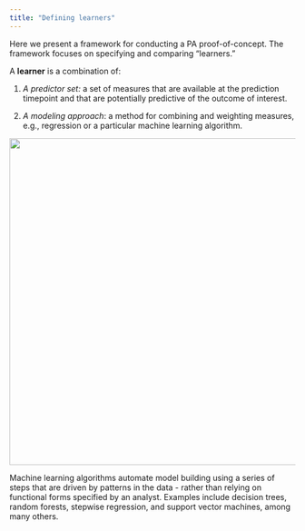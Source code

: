 ```yaml
---
title: "Defining learners"
---
```


Here we present a framework for conducting a PA proof-of-concept. The framework focuses on specifying and comparing "learners."

A **learner** is a combination of:

1.  *A predictor set:* a set of measures that are available at the prediction timepoint and that are potentially predictive of the outcome of interest.

2.  *A modeling approach*: a method for combining and weighting measures, e.g., regression or a particular machine learning algorithm.

![](images/circuits.png){fig-align="center" width="6in"}

Machine learning algorithms automate model building using a series of steps that are driven by patterns in the data - rather than relying on functional forms specified by an analyst. Examples include decision trees, random forests, stepwise regression, and support vector machines, among many others. 

